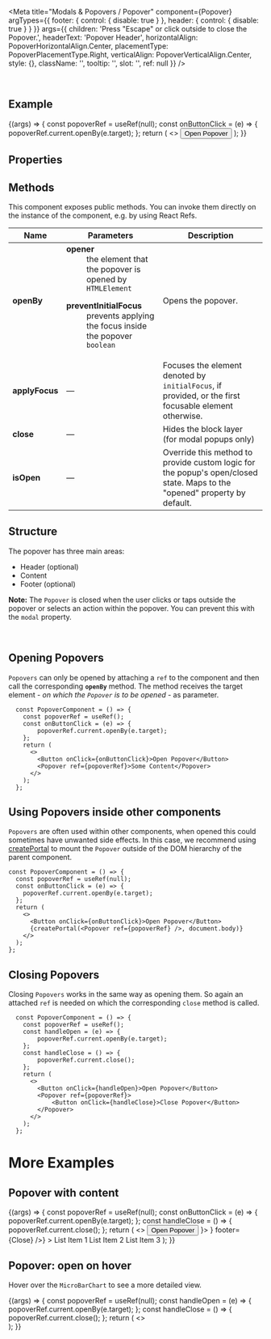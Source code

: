 
<Meta
  title="Modals & Popovers / Popover"
  component={Popover}
  argTypes={{
    footer: { control: { disable: true } },
    header: { control: { disable: true } }
  }}
  args={{
    children: 'Press "Escape" or click outside to close the Popover.',
    headerText: 'Popover Header',
    horizontalAlign: PopoverHorizontalAlign.Center,
    placementType: PopoverPlacementType.Right,
    verticalAlign: PopoverVerticalAlign.Center,
    style: {},
    className: '',
    tooltip: '',
    slot: '',
    ref: null
  }}
/>

<DocsHeader />

<br />

## Example

<Canvas>
  <Story name="Default">
    {(args) => {
      const popoverRef = useRef(null);
      const onButtonClick = (e) => {
        popoverRef.current.openBy(e.target);
      };
      return (
        <>
          <Button onClick={onButtonClick}>Open Popover</Button>
          <Popover {...args} ref={popoverRef} />
        </>
      );
    }}
  </Story>
</Canvas>

## Properties

<ArgsTable story="Default" />

## Methods

This component exposes public methods. You can invoke them directly on the instance of the component, e.g. by using React Refs.

| Name           | Parameters                                                                                                                                                                                                                                                                                                                               | Description                                                                                                               |
| -------------- | ---------------------------------------------------------------------------------------------------------------------------------------------------------------------------------------------------------------------------------------------------------------------------------------------------------------------------------------- | ------------------------------------------------------------------------------------------------------------------------- |
| **openBy**     | <dl><dt className="methodText">**opener**</dt><dd className="methodText">the element that the popover is opened by</dd><dd><code>HTMLElement</code></dd></dl><dl><dt className="methodText">**preventInitialFocus**</dt><dd className="methodText">prevents applying the focus inside the popover</dd><dd><code>boolean</code></dd></dl> | Opens the popover.                                                                                                        |
| **applyFocus** | &mdash;                                                                                                                                                                                                                                                                                                                                  | Focuses the element denoted by <code>initialFocus</code>, if provided, or the first focusable element otherwise.          |
| **close**      | &mdash;                                                                                                                                                                                                                                                                                                                                  | Hides the block layer (for modal popups only)                                                                             |
| **isOpen**     | &mdash;                                                                                                                                                                                                                                                                                                                                  | Override this method to provide custom logic for the popup's open/closed state. Maps to the "opened" property by default. |

## Structure

The popover has three main areas:

- Header (optional)
- Content
- Footer (optional)

**Note:** The `Popover` is closed when the user clicks or taps outside the popover or selects an action within the popover. You can prevent this with the `modal` property.

<br />

## Opening Popovers

`Popovers` can only be opened by attaching a `ref` to the component and then call the corresponding **`openBy`** method. The method receives the target element - _on which the `Popover` is to be opened_ - as parameter.

```JSX
  const PopoverComponent = () => {
    const popoverRef = useRef();
    const onButtonClick = (e) => {
        popoverRef.current.openBy(e.target);
    };
    return (
      <>
        <Button onClick={onButtonClick}>Open Popover</Button>
        <Popover ref={popoverRef}>Some Content</Popover>
      </>
    );
  };
```

## Using Popovers inside other components

`Popovers` are often used within other components, when opened this could sometimes have unwanted side effects.
In this case, we recommend using [createPortal](https://reactjs.org/docs/portals.html) to mount the `Popover` outside of the DOM hierarchy of the parent component.

```JSX
const PopoverComponent = () => {
  const popoverRef = useRef(null);
  const onButtonClick = (e) => {
    popoverRef.current.openBy(e.target);
  };
  return (
    <>
      <Button onClick={onButtonClick}>Open Popover</Button>
      {createPortal(<Popover ref={popoverRef} />, document.body)}
    </>
  );
};
```

## Closing Popovers

Closing `Popovers` works in the same way as opening them. So again an attached `ref` is needed on which the corresponding `close` method is called.

```JSX
  const PopoverComponent = () => {
    const popoverRef = useRef();
    const handleOpen = (e) => {
        popoverRef.current.openBy(e.target);
    };
    const handleClose = () => {
        popoverRef.current.close();
    };
    return (
      <>
        <Button onClick={handleOpen}>Open Popover</Button>
        <Popover ref={popoverRef}>
            <Button onClick={handleClose}>Close Popover</Button>
        </Popover>
      </>
    );
  };
```

# More Examples

## Popover with content

<Canvas>
  <Story name="with content">
    {(args) => {
      const popoverRef = useRef(null);
      const onButtonClick = (e) => {
        popoverRef.current.openBy(e.target);
      };
      const handleClose = () => {
        popoverRef.current.close();
      };
      return (
        <>
          <Button onClick={onButtonClick}>Open Popover</Button>
          <Popover
            {...args}
            ref={popoverRef}
            header={
              <Bar endContent={<Icon name="settings" />}>
                <Title>Popover</Title>
              </Bar>
            }
            footer={<Bar endContent={<Button onClick={handleClose}>Close</Button>} />}
          >
            <List style={{ width: '200px' }}>
              <StandardListItem additionalText="3">List Item 1</StandardListItem>
              <StandardListItem additionalText="2">List Item 2</StandardListItem>
              <StandardListItem additionalText="1">List Item 3</StandardListItem>
            </List>
          </Popover>
        </>
      );
    }}
  </Story>
</Canvas>

## Popover: open on hover

Hover over the `MicroBarChart` to see a more detailed view.

<Canvas>
  <Story name="open on hover">
    {(args) => {
      const popoverRef = useRef(null);
      const handleOpen = (e) => {
        popoverRef.current.openBy(e.target);
      };
      const handleClose = () => {
        popoverRef.current.close();
      };
      return (
        <>
          <div onMouseEnter={handleOpen} onMouseLeave={handleClose} style={{ width: '120px' }}>
            <MicroBarChart
              style={{ height: '70px' }}
              dimension={{
                accessor: 'name'
              }}
              measure={{
                accessor: 'data'
              }}
              dataset={[
                {
                  name: 'January',
                  data: 100
                },
                {
                  name: 'February',
                  data: 300
                },
                {
                  name: 'March',
                  data: 530
                }
              ]}
            />
          </div>
          <Popover {...args} ref={popoverRef} headerText="Detailed Chart View">
            <BarChart
              style={{ height: '400px', width: '300px' }}
              dimensions={[
                {
                  accessor: 'name'
                }
              ]}
              measures={[
                {
                  accessor: 'data'
                }
              ]}
              dataset={[
                {
                  name: 'January',
                  data: 100
                },
                {
                  name: 'February',
                  data: 300
                },
                {
                  name: 'March',
                  data: 530
                },
                {
                  name: 'April',
                  data: 450
                },
                {
                  name: 'May',
                  data: 420
                },
                {
                  name: 'June',
                  data: 455
                },
                {
                  name: 'July',
                  data: 300
                },
                {
                  name: 'August',
                  data: 70
                },
                {
                  name: 'September',
                  data: 220
                },
                {
                  name: 'October',
                  data: 350
                },
                {
                  name: 'November',
                  data: 415
                },
                {
                  name: 'December',
                  data: 350
                }
              ]}
            />
          </Popover>
        </>
      );
    }}
  </Story>
</Canvas>
